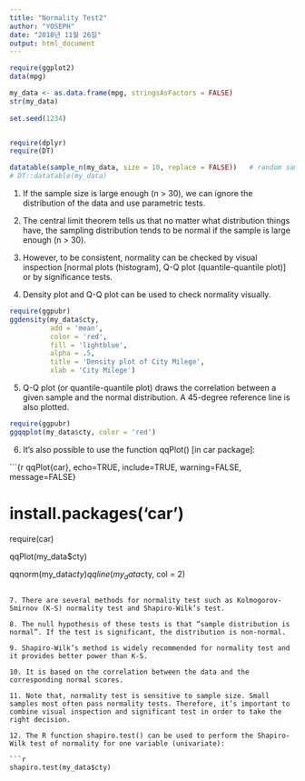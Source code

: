 ---
title: "Normality Test2"
author: "YOSEPH"
date: "2018년 11월 26일"
output: html_document
---

```{r code1, echo=TRUE, message=FALSE, warning=FALSE, include=TRUE, paged.print=TRUE}

require(ggplot2)
data(mpg)

my_data <- as.data.frame(mpg, stringsAsFactors = FALSE)
str(my_data)
  
set.seed(1234)


require(dplyr)
require(DT)

datatable(sample_n(my_data, size = 10, replace = FALSE))   # random sampling
# DT::datatable(my_data)
```

1. If the sample size is large enough (n > 30), we can ignore the distribution of the data and use parametric tests.

2. The central limit theorem tells us that no matter what distribution things have, the sampling distribution tends to be normal if the sample is large enough (n > 30).

3. However, to be consistent, normality can be checked by visual inspection [normal plots (histogram), Q-Q plot (quantile-quantile plot)] or by significance tests.

4. Density plot and Q-Q plot can be used to check normality visually.

```{r density plot, echo=TRUE, include=TRUE, warning=FALSE, message=FALSE}

require(ggpubr)
ggdensity(my_data$cty, 
          add = 'mean', 
          color = 'red', 
          fill = 'lightblue', 
          alpha = .5, 
          title = 'Density plot of City Milege', 
          xlab = 'City Milege')

```

5. Q-Q plot (or quantile-quantile plot) draws the correlation between a given sample and the normal distribution. A 45-degree reference line is also plotted.

```{r q-q plot, echo=TRUE, include=TRUE, warning=FALSE, message=FALSE}

require(ggpubr)
ggqqplot(my_data$cty, color = 'red')

```

6. It’s also possible to use the function qqPlot() [in car package]:

```{r qqPlot{car}, echo=TRUE, include=TRUE, warning=FALSE, message=FALSE}

# install.packages('car')
require(car)
  
qqPlot(my_data$cty)
  
qqnorm(my_data$cty)
qqline(my_data$cty, col = 2)

```

7. There are several methods for normality test such as Kolmogorov-Smirnov (K-S) normality test and Shapiro-Wilk’s test.

8. The null hypothesis of these tests is that “sample distribution is normal”. If the test is significant, the distribution is non-normal.

9. Shapiro-Wilk’s method is widely recommended for normality test and it provides better power than K-S.

10. It is based on the correlation between the data and the corresponding normal scores.

11. Note that, normality test is sensitive to sample size. Small samples most often pass normality tests. Therefore, it’s important to combine visual inspection and significant test in order to take the right decision.

12. The R function shapiro.test() can be used to perform the Shapiro-Wilk test of normality for one variable (univariate):

```{r normality test, echo=TRUE, include=TRUE, warning=FALSE, message=TRUE}

shapiro.test(my_data$cty)

```
